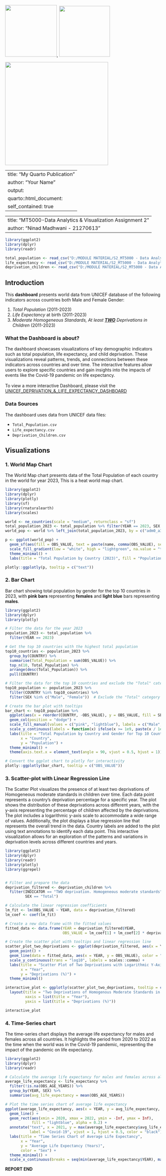 ![](images/dcu.jpeg){width="167"}, ![](images/unicef.png){width="164"}

![](images/child%20deprivation.jpg){width="333"}

---
title: "My Quarto Publication"
author: "Your Name"
output:
  quarto::html_document:
    self_contained: true
---

---
title: "MT5000-Data Analytics & Visualization Assignment 2"
author: "Ninad Madhwani - 21270613"
---

```{r setup, include=FALSE}
library(ggplot2)
library(dplyr)
library(readr)

total_population <- read_csv("D:/MODULE MATERIAL/S2_MT5000 - Data Analytics and Visualization/2nd Assignment - RStudio/Draft 2/Total_Population.csv")
life_expectancy <- read_csv("D:/MODULE MATERIAL/S2_MT5000 - Data Analytics and Visualization/2nd Assignment - RStudio/Draft 2/Life_expectancy.csv")
deprivation_children <- read_csv("D:/MODULE MATERIAL/S2_MT5000 - Data Analytics and Visualization/2nd Assignment - RStudio/Draft 2/Deprivation_Children.csv")
```

## Introduction

This **dashboard** presents world data from UNICEF database of the following indicators across countries both Male and Female Gender:

1.  *Total Population* (2011-2023)
2.  *Life Expectancy* at birth (2011-2023)
3.  *Moderate Homogeneous Standards, At least [**TWO**]{.underline} Deprivations in Children* (2011-2023)

### What the Dashboard is about?

The dashboard showcases visualizations of key demographic indicators such as total population, life expectancy, and child deprivation. These visualizations reveal patterns, trends, and connections between these indicators across countries and over time. The interactive features allow users to explore specific countries and gain insights into the impacts of events like the Covid-19 pandemic on life expectancy.\
\
To view a more interactive Dashboard, please visit the [UNICEF_DEPRIVATION\_&\_LIFE_EXPECTANCY_DASHBOARD](https://public.tableau.com/app/profile/ninad.madhwani/viz/UNICEF_DEPRIVATION__LIFE_EXPECTANCY_DASHBOARD/Dashboard1 "by Ninad M")

### Data Sources

The dashboard uses data from UNICEF data files:

-   `Total_Population.csv`
-   `Life_expectancy.csv`
-   `Deprivation_Children.csv`

## Visualizations

### 1. World Map Chart

The World Map chart presents data of the Total Population of each country in the world for year 2023, This is a heat world map chart.

```{r world_map, echo=FALSE, message=FALSE, warning=FALSE}
library(ggplot2)
library(dplyr)
library(plotly)
library(sf)
library(rnaturalearth)
library(scales)

world <- ne_countries(scale = "medium", returnclass = "sf")
total_population_2023 <- total_population %>% filter(YEAR == 2023, SEX == "Total")
world_pop <- world %>% left_join(total_population_2023, by = c("adm0_a3" = "CODE"))

p <- ggplot(world_pop) +
  geom_sf(aes(fill = OBS_VALUE, text = paste(name, comma(OBS_VALUE), sep = ": ")), color = "black") +
  scale_fill_gradient(low = "white", high = "lightgreen", na.value = "transparent", labels = comma) +
  theme_minimal() +
  labs(title = "Total Population by Country (2023)", fill = "Population")

plotly::ggplotly(p, tooltip = c("text"))
```

### 2. Bar Chart

Bar chart showing total population by gender for the top 10 countries in 2023, with **pink bars** representing **females** and **light blue** bars representing **males**.

```{r bar_chart, echo=FALSE, message=FALSE, warning=FALSE}
library(ggplot2)
library(dplyr)
library(plotly)

# Filter the data for the year 2023
population_2023 <- total_population %>%
  filter(YEAR == 2023)

# Get the top 10 countries with the highest total population
top10_countries <- population_2023 %>%
  group_by(COUNTRY) %>%
  summarise(Total_Population = sum(OBS_VALUE)) %>%
  top_n(10, Total_Population) %>%
  arrange(desc(Total_Population)) %>%
  pull(COUNTRY)

# Filter the data for the top 10 countries and exclude the "Total" category
top10_population <- population_2023 %>%
  filter(COUNTRY %in% top10_countries) %>%
  filter(SEX %in% c("Male", "Female"))  # Exclude the "Total" category if present

# Create the bar plot with tooltips
bar_chart <- top10_population %>%
  ggplot(aes(x = reorder(COUNTRY, -OBS_VALUE), y = OBS_VALUE, fill = SEX)) +
  geom_col(position = "dodge") +
  scale_fill_manual(values = c("pink", "lightblue"), labels = c("Male", "Female")) +
  scale_y_continuous(labels = function(x) ifelse(x >= 1e9, paste(x / 1e9, "B"), paste(x / 1e6, "M"))) +
  labs(title = "Total Population by Country and Gender for Top 10 Countries (2023)",
       x = "Country",
       y = "Population") +
  theme_minimal() +
  theme(axis.text.x = element_text(angle = 90, vjust = 0.5, hjust = 1))

# Convert the ggplot chart to plotly for interactivity
plotly::ggplotly(bar_chart, tooltip = c("OBS_VALUE"))
```

### 3. Scatter-plot with Linear Regression Line

The Scatter Plot visualizes the presence of at least two deprivations of Homogeneous moderate standards in children over time. Each data point represents a country's deprivation percentage for a specific year. The plot shows the distribution of these deprivations across different years, with the y-axis representing the percentage of children affected by the deprivations. The plot includes a logarithmic y-axis scale to accommodate a wide range of values. Additionally, the plot displays a blue regression line that represents the overall trend in the data. Country labels are added to the plot using text annotations to identify each data point. This interactive visualization allows for an exploration of the patterns and variations in deprivation levels across different countries and years.

```{r scatter_plot, echo=FALSE, message=FALSE, warning=FALSE}
library(ggplot2)
library(dplyr)
library(readr)
library(plotly)
library(ggrepel)


# Filter and prepare the data
deprivation_filtered <- deprivation_children %>%
  filter(INDICATOR == "TWO deprivation. Homogeneous moderate standards",
         SEX == "Total")

# Calculate the linear regression coefficients
lm_fit <- lm(OBS_VALUE ~ YEAR, data = deprivation_filtered)
lm_coef <- coef(lm_fit)

# Create a new data frame with the fitted values
fitted_data <- data.frame(YEAR = deprivation_filtered$YEAR,
                          OBS_VALUE = lm_coef[1] + lm_coef[2] * deprivation_filtered$YEAR)

# Create the scatter plot with tooltips and linear regression line
scatter_plot_two_deprivations <- ggplot(deprivation_filtered, aes(x = YEAR, y = OBS_VALUE)) +
  geom_point() +
  geom_line(data = fitted_data, aes(x = YEAR, y = OBS_VALUE), color = "blue") +
  scale_y_continuous(trans = "log10", labels = scales::comma) +
  labs(title = "Scatter Plot of Two Deprivations with Logarithmic Y-Axis",
       x = "Year",
       y = "Deprivations (%)") +
  theme_minimal()

interactive_plot <- ggplotly(scatter_plot_two_deprivations, tooltip = c("OBS_VALUE")) %>%
  layout(title = "Two Deprivations of Homogenous Moderate Standards in children",
         xaxis = list(title = "Year"),
         yaxis = list(title = "Deprivations (%)"))

interactive_plot
```

### 4. Time-Series chart

The time-series chart displays the average life expectancy for males and females across all countries. It highlights the period from 2020 to 2022 as the time when the world was in the Covid-19 pandemic, representing the impact of the pandemic on life expectancy.

```{r time_Series_Chart, echo=FALSE, message=FALSE, warning=FALSE}
library(ggplot2)
library(dplyr)
library(readr)

# Calculate the average life expectancy for males and females across all countries
average_life_expectancy <- life_expectancy %>%
  filter(!is.na(OBS_AGE_YEARS)) %>%
  group_by(YEAR, SEX) %>%
  summarise(avg_life_expectancy = mean(OBS_AGE_YEARS))

# Plot the time series chart of average life expectancy
ggplot(average_life_expectancy, aes(x = YEAR, y = avg_life_expectancy, color = SEX)) +
  geom_line() +
  geom_rect(aes(xmin = 2020, xmax = 2022, ymin = -Inf, ymax = Inf),
            fill = "lightblue", alpha = 0.2) +
  annotate("text", x = 2021, y = max(average_life_expectancy$avg_life_expectancy), 
           label = "Covid-19", vjust = 1, hjust = 0.5, color = "black") +
  labs(title = "Time Series Chart of Average Life Expectancy",
       x = "Year",
       y = "Average Life Expectancy (Years)",
       color = "Sex") +
  theme_minimal() +
  scale_x_continuous(breaks = seq(min(average_life_expectancy$YEAR), max(average_life_expectancy$YEAR), by = 1))
```

**REPORT END**
